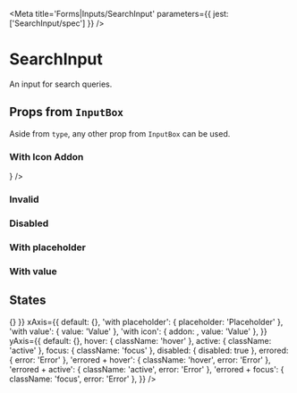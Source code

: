

<Meta title='Forms|Inputs/SearchInput' parameters={{ jest: ['SearchInput/spec'] }} />

# SearchInput

An input for search queries.

<Preview>
  <Story name='Default'>
    <SearchInput />
  </Story>
</Preview>

<Props of={SearchInput} />

## Props from <LinkTo kind='Forms|InputBox' story='Default Story'>`InputBox`</LinkTo>

Aside from `type`, any other prop from <LinkTo kind='Forms|InputBox' story='Default Story'>`InputBox`</LinkTo> can be
used.

### With Icon Addon

<Preview>
  <Story name='With Icon Addon'>
    <SearchInput addon={<Icon name='send' size='20' />} />
  </Story>
</Preview>

### Invalid

<Preview>
  <Story name='Invalid'>
    <SearchInput error='Error' />
  </Story>
</Preview>

### Disabled

<Preview>
  <Story name='Disabled'>
    <SearchInput disabled />
  </Story>
</Preview>

### With placeholder

<Preview>
  <Story name='With Placeholder'>
    <SearchInput placeholder='Placeholder' />
  </Story>
</Preview>

### With value

<Preview>
  <Story name='With Value'>
    <SearchInput defaultValue='cat rooms' />
  </Story>
</Preview>

## States

<Story name='States'>
  <PropsVariationSection
    component={SearchInput}
    common={{ onChange: () => {} }}
    xAxis={{
      default: {},
      'with placeholder': { placeholder: 'Placeholder' },
      'with value': { value: 'Value' },
      'with icon': { addon: <Icon name='magnifier' size='20' />, value: 'Value' },
    }}
    yAxis={{
      default: {},
      hover: { className: 'hover' },
      active: { className: 'active' },
      focus: { className: 'focus' },
      disabled: { disabled: true },
      errored: { error: 'Error' },
      'errored + hover': { className: 'hover', error: 'Error' },
      'errored + active': { className: 'active', error: 'Error' },
      'errored + focus': { className: 'focus', error: 'Error' },
    }}
  />
</Story>
